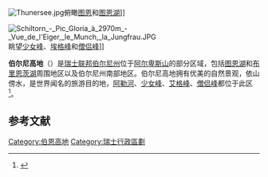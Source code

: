 {{noteTA
|T=zh-hans:伯尔尼高地; zh-tw:伯恩高地; zh-hk:伯恩高地;
|1=zh-hans:伯尔尼; zh-tw:伯恩; zh-hk:伯恩;
}}

[[File:Thunersee.jpg|right]]俯瞰[[图恩|图恩]]和[[图恩湖|图恩湖]]]]

[[File:Schiltorn_-_Pic_Gloria_à_2970m_-_Vue_de_l'Eiger,_le_Munch,_la_Jungfrau.JPG|right]]眺望[[少女峰|少女峰]]、[[埃格峰|埃格峰]]和[[僧侣峰|僧侣峰]]]]

'''伯尔尼高地'''（{{lang-de|Berner Oberland}}）是[[瑞士联邦|瑞士联邦]][[伯尔尼州|伯尔尼州]]位于[[阿尔卑斯山|阿尔卑斯山]]的部分区域，包括[[图恩湖|图恩湖]]和[[布里恩茨湖|布里恩茨湖]]周围地区以及伯尔尼州南部地区。伯尔尼高地拥有优美的自然景观，依山傍水，是世界闻名的旅游目的地，[[阿勒河|阿勒河]]、[[少女峰|少女峰]]、[[艾格峰|艾格峰]]、[[僧侣峰|僧侣峰]]都位于此区<ref>{{Cite web |url=http://www.myswitzerland.com.cn/zh/destination/regions/bernese-oberland.html |title=伯尔尼高地 (Bernese Oberland) |accessdate=2010-04-28 |archive-date=2010-05-22 |archive-url=https://web.archive.org/web/20100522024633/http://myswitzerland.com.cn/zh/destination/regions/bernese-oberland.html |dead-url=no }}</ref>。

==参考文献==
<div class="references-small">
<references></references>
</div>

{{coord|46|40|13|N|7|50|5|E|scale:100000_region:CH|display=title}}

{{Swiss-geo-stub}}
[[Category:伯恩高地|Category:伯恩高地]]
[[Category:瑞士行政區劃|Category:瑞士行政區劃]]